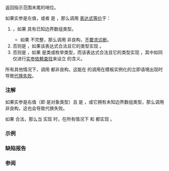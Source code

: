 {{cpp/ranges/title|end}}
{{cpp/ranges/navbar}}

{{dcl begin}}
{{dcl header|ranges}}
{{dcl header|iterator}}
{{dcl|notes={{mark custpt}}|since=c++20|1=
inline namespace /* 未指定 */ {
    inline constexpr /* 未指定 */ end = /* 未指定 */;
}
}}
{{dcl h|调用签名}}
{{dcl|since=c++20|1=
template&lt; class T &gt;
    requires /* 见下文 */
constexpr std::sentinel_for&lt;ranges::iterator_t&lt;T&gt;&gt; auto end( T&amp;&amp; t );
}}
{{dcl end}}

返回指示范围末尾的哨位。

{{image|range-begin-end.svg}}

如果实参是左值，或者 {{c|ranges::enable_borrowed_range&lt;std::remove_cv_t&lt;T&gt;&gt;}} 是 {{c|true}}，那么调用 {{tt|ranges::end}} [[cpp/language/expressions#表达式等价|表达式等价]]于：
# {{c|t + std::extent_v&lt;T&gt;}}，如果 {{c|t}} 具有已知边界数组类型。
#* 如果 {{c/core|std::remove_all_extents_t&lt;std::remove_reference_t&lt;T&gt;&gt;}} 不完整，那么调用 {{tt|ranges::end}} 非良构，[[cpp/language/ndr|不要求诊断]]。
# 否则是 {{rev inl|until=c++23|{{box|{{lti|cpp/standard library/decay-copy}}{{c/core|(t.end())}}}}}}{{rev inl|since=c++23|{{c|auto(t.end())}}}}，如果该表达式合法且它的类型实现 {{c|std::sentinel_for&lt;ranges::iterator_t&lt;T&gt;&gt;}}。
# 否则是 {{rev inl|until=c++23|{{box|{{lti|cpp/standard library/decay-copy}}{{c/core|(end(t))}}}}}}{{rev inl|since=c++23|{{c|auto(end(t))}}}}，如果 {{tt|T}} 是类或枚举类型，而该表达式合法且它的类型实现 {{c|std::sentinel_for&lt;ranges::iterator_t&lt;T&gt;&gt;}}，其中如同仅进行[[cpp/language/adl|实参依赖查找]]来设立 {{tt|end}} 的含义。

所有其他情况下，调用 {{tt|ranges::end}} 都非良构，这能在 {{tt|ranges::end}} 的调用在模板实例化的立即语境出现时导致[[cpp/language/sfinae|代换失败]]。

{{cpp/ranges/cpo}}

===注解===
如果实参是右值（即 {{tt|T}} 是对象类型）且 {{c|ranges::enable_borrowed_range&lt;std::remove_cv_t&lt;T&gt;&gt;}} 是 {{c|false}}，或它拥有未知边界数组类型，那么调用 {{tt|ranges::end}} 非良构，这也会导致代换失败。

如果 {{c|ranges::end(std::forward&lt;T&gt;(t))}} 合法，那么当 {{tt|T}} 实现 {{lc|std::ranges::range}} 时，在所有情况下 {{c/core|decltype(ranges::end(std::forward&lt;T&gt;(t)))}} 和 {{c/core|decltype(ranges::begin(std::forward&lt;T&gt;(t)))}} 都实现 {{lc|std::sentinel_for}}。

{{cpp/ranges/prv}}

===示例===
{{example
|code=
#include &lt;algorithm&gt;
#include &lt;iostream&gt;
#include &lt;ranges&gt;
#include &lt;vector&gt;

int main() 
{
    std::vector&lt;int&gt; vec{3, 1, 4};
    if (std::ranges::find(vec, 5) != std::ranges::end(vec))
        std::cout &lt;&lt; "在 vector v 中找到了 5！\n";
    
    int arr[]{5, 10, 15};
    if (std::ranges::find(arr, 5) != std::ranges::end(arr))
        std::cout &lt;&lt; "在数组 a 中找到了 5！\n";
}
|output=
在数组 a 中找到了 5！
}}

===缺陷报告===
{{dr list begin}}
{{dr list item|paper=P2602R2|std=C++20|before=存在妨碍[[cpp/language/adl|ADL]]找到特定非成员 {{tt|end}} 的机制|after=移除这种机制}}
{{dr list end}}

===参阅===
{{dsc begin}}
{{dsc inc|cpp/ranges/dsc cend}}
{{dsc inc|cpp/ranges/dsc begin}}
{{dsc inc|cpp/iterator/dsc end}}
{{dsc end}}

{{langlinks|de|en|es|ja|ru}}